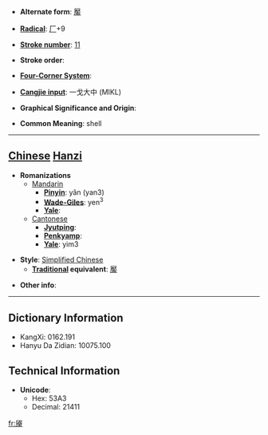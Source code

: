 * '''Alternate form''': [[厴]]

* '''[[Wiktionary:Chinese radical index| Radical]]''': [[Wiktionary:Chinese radical index 厂|厂]]+9

* '''[[Wiktionary:Chinese total strokes index|Stroke number]]''': [[Wiktionary:Chinese total strokes index 11|11]]

* '''Stroke order''': 

* '''[[Wiktionary:Chinese four corner index|Four-Corner System]]''': 

* '''[[Wiktionary:Chinese Cangjie index|Cangjie input]]''': 一戈大中 (MIKL)

* '''Graphical Significance and Origin''': 

* '''Common Meaning''': shell

----

== [[Chinese]] [[Hanzi]] ==

* '''Romanizations'''
** [[Mandarin]]
*** '''[[Pinyin]]''': yǎn (yan3)
*** '''[[Wade-Giles]]''': yen<sup>3</sup>
*** '''[[Yale]]''': 
**[[Cantonese]]
***'''[[Jyutping]]''':
***'''[[Penkyamp]]''': 
***'''[[Yale]]''': yim3

* '''Style''': [[Simplified Chinese]] 
** '''[[Traditional Chinese|Traditional]] equivalent''': [[厴]]

* '''Other info''': 

----

== Dictionary Information ==

* KangXi: 0162.191
* Hanyu Da Zidian: 10075.100

== Technical Information ==

* '''Unicode''':
** Hex: 53A3
** Decimal: 21411

[[fr:厣]]